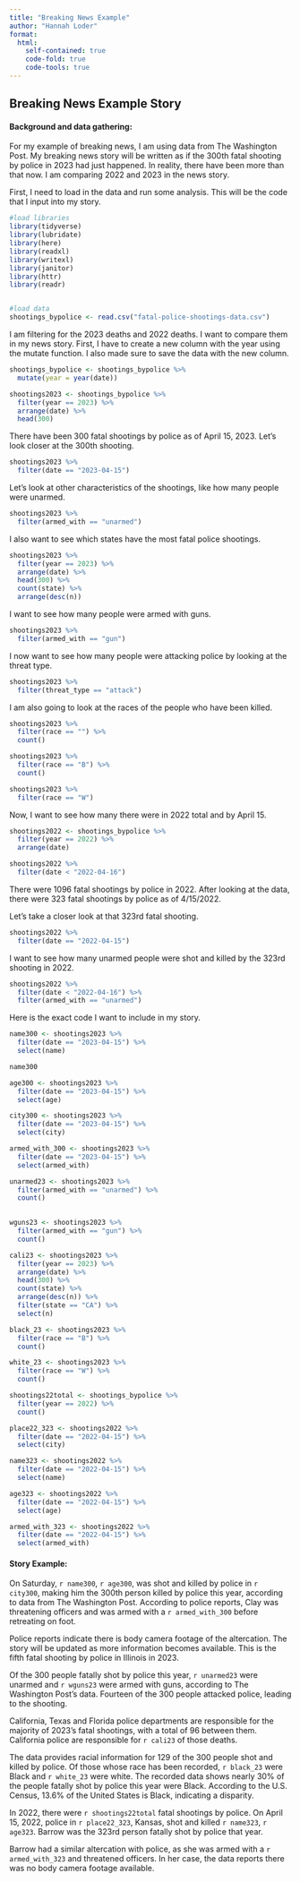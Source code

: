 ```yaml
---
title: "Breaking News Example"
author: "Hannah Loder"
format:
  html:
    self-contained: true
    code-fold: true
    code-tools: true
---
```


## Breaking News Example Story

#### Background and data gathering:

For my example of breaking news, I am using data from The Washington Post. My breaking news story will be written as if the 300th fatal shooting by police in 2023 had just happened. In reality, there have been more than that now. I am comparing 2022 and 2023 in the news story.

First, I need to load in the data and run some analysis. This will be the code that I input into my story.

```r

#load libraries
library(tidyverse)
library(lubridate)
library(here)
library(readxl)
library(writexl)
library(janitor)
library(httr)
library(readr)


#load data
shootings_bypolice <- read.csv("fatal-police-shootings-data.csv")

```

I am filtering for the 2023 deaths and 2022 deaths. I want to compare them in my news story. First, I have to create a new column with the year using the mutate function. I also made sure to save the data with the new column.

```r

shootings_bypolice <- shootings_bypolice %>% 
  mutate(year = year(date))

```

```r

shootings2023 <- shootings_bypolice %>% 
  filter(year == 2023) %>% 
  arrange(date) %>% 
  head(300)

```

There have been 300 fatal shootings by police as of April 15, 2023. Let's look closer at the 300th shooting.

```r

shootings2023 %>% 
  filter(date == "2023-04-15")

```

Let's look at other characteristics of the shootings, like how many people were unarmed.

```r

shootings2023 %>% 
  filter(armed_with == "unarmed")

```

I also want to see which states have the most fatal police shootings.

```r

shootings2023 %>% 
  filter(year == 2023) %>% 
  arrange(date) %>% 
  head(300) %>% 
  count(state) %>% 
  arrange(desc(n))

```

I want to see how many people were armed with guns.

```r
shootings2023 %>% 
  filter(armed_with == "gun")
```

I now want to see how many people were attacking police by looking at the threat type.

```r
shootings2023 %>% 
  filter(threat_type == "attack")

```

I am also going to look at the races of the people who have been killed.

```r

shootings2023 %>% 
  filter(race == "") %>% 
  count()

```

```r
shootings2023 %>% 
  filter(race == "B") %>% 
  count()
```

```r
shootings2023 %>% 
  filter(race == "W")
```

Now, I want to see how many there were in 2022 total and by April 15.

```r

shootings2022 <- shootings_bypolice %>% 
  filter(year == 2022) %>% 
  arrange(date)

shootings2022 %>% 
  filter(date < "2022-04-16")

```

There were 1096 fatal shootings by police in 2022. After looking at the data, there were 323 fatal shootings by police as of 4/15/2022.

Let's take a closer look at that 323rd fatal shooting.

```r

shootings2022 %>% 
  filter(date == "2022-04-15")

```

I want to see how many unarmed people were shot and killed by the 323rd shooting in 2022.

```r

shootings2022 %>% 
  filter(date < "2022-04-16") %>% 
  filter(armed_with == "unarmed")

```

Here is the exact code I want to include in my story.

```r
name300 <- shootings2023 %>% 
  filter(date == "2023-04-15") %>% 
  select(name)

name300
```

```r
age300 <- shootings2023 %>% 
  filter(date == "2023-04-15") %>% 
  select(age)
```

```r
city300 <- shootings2023 %>% 
  filter(date == "2023-04-15") %>% 
  select(city)
```

```r
armed_with_300 <- shootings2023 %>% 
  filter(date == "2023-04-15") %>% 
  select(armed_with)

```

```r
unarmed23 <- shootings2023 %>% 
  filter(armed_with == "unarmed") %>% 
  count()
  
```

```r
wguns23 <- shootings2023 %>% 
  filter(armed_with == "gun") %>% 
  count()
```

```r
cali23 <- shootings2023 %>% 
  filter(year == 2023) %>% 
  arrange(date) %>% 
  head(300) %>% 
  count(state) %>% 
  arrange(desc(n)) %>% 
  filter(state == "CA") %>% 
  select(n)
```

```r
black_23 <- shootings2023 %>% 
  filter(race == "B") %>% 
  count()
```

```r
white_23 <- shootings2023 %>% 
  filter(race == "W") %>% 
  count()
```

```r
shootings22total <- shootings_bypolice %>% 
  filter(year == 2022) %>% 
  count()
```

```r
place22_323 <- shootings2022 %>% 
  filter(date == "2022-04-15") %>% 
  select(city)
```

```r
name323 <- shootings2022 %>% 
  filter(date == "2022-04-15") %>% 
  select(name)
```

```r
age323 <- shootings2022 %>% 
  filter(date == "2022-04-15") %>% 
  select(age)
```

```r
armed_with_323 <- shootings2022 %>% 
  filter(date == "2022-04-15") %>% 
  select(armed_with)
```

#### Story Example:

On Saturday, `r name300`, `r age300`, was shot and killed by police in `r city300`, making him the 300th person killed by police this year, according to data from The Washington Post. According to police reports, Clay was threatening officers and was armed with a `r armed_with_300` before retreating on foot.

Police reports indicate there is body camera footage of the altercation. The story will be updated as more information becomes available. This is the fifth fatal shooting by police in Illinois in 2023.

Of the 300 people fatally shot by police this year, `r unarmed23` were unarmed and `r wguns23` were armed with guns, according to The Washington Post's data. Fourteen of the 300 people attacked police, leading to the shooting.

California, Texas and Florida police departments are responsible for the majority of 2023's fatal shootings, with a total of 96 between them. California police are responsible for `r cali23` of those deaths.

The data provides racial information for 129 of the 300 people shot and killed by police. Of those whose race has been recorded, `r black_23` were Black and `r white_23` were white. The recorded data shows nearly 30% of the people fatally shot by police this year were Black. According to the U.S. Census, 13.6% of the United States is Black, indicating a disparity.

In 2022, there were `r shootings22total` fatal shootings by police. On April 15, 2022, police in `r place22_323`, Kansas, shot and killed `r name323`, `r age323`. Barrow was the 323rd person fatally shot by police that year.

Barrow had a similar altercation with police, as she was armed with a `r armed_with_323` and threatened officers. In her case, the data reports there was no body camera footage available.
